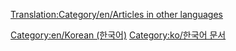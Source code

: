 [[Translation:Category/en/Articles in other languages]]

{{en/Bilingual box| Ko
| 이 페이지는 OpenTTD 위키에서 '''한국어로 작성된 문서'''의 전체 목차를 보여줍니다.<br/>문서에 <code><nowiki>language_page=ko</nowiki></code> 매개변수와 함께 {{en/s|Other_languages}} 틀을 이용하면 자동적으로 이곳에 링크가 추가됩니다.''
| ''This page provides an index for a wide range of '''articles in Korean''' in OpenTTD Wiki.<br/>Articles with {{en/s|Other_languages}} template with'' '''<code><nowiki>language_page=ko</nowiki></code>''' ''parameter automatically link here.''}}


[[Category:en/Korean (한국어)]][[Category:ko/한국어 문서]]